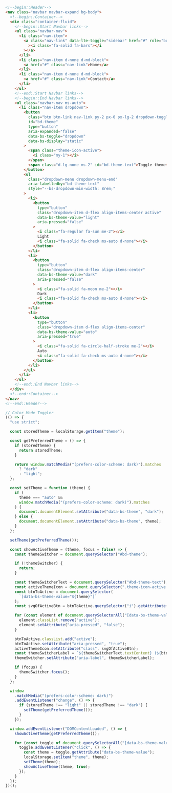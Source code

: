 ```html
<!--begin::Header-->
<nav class="navbar navbar-expand bg-body">
  <!--begin::Container-->
  <div class="container-fluid">
    <!--begin::Start Navbar links-->
    <ul class="navbar-nav">
      <li class="nav-item">
        <a class="nav-link" data-lte-toggle="sidebar" href="#" role="button"
          ><i class="fa-solid fa-bars"></i
        ></a>
      </li>
      <li class="nav-item d-none d-md-block">
        <a href="#" class="nav-link">Home</a>
      </li>
      <li class="nav-item d-none d-md-block">
        <a href="#" class="nav-link">Contact</a>
      </li>
    </ul>
    <!--end::Start Navbar links-->
    <!--begin::End Navbar links-->
    <ul class="navbar-nav ms-auto">
      <li class="nav-item dropdown">
        <button
          class="btn btn-link nav-link py-2 px-0 px-lg-2 dropdown-toggle d-flex align-items-center"
          id="bd-theme"
          type="button"
          aria-expanded="false"
          data-bs-toggle="dropdown"
          data-bs-display="static"
        >
          <span class="theme-icon-active">
            <i class="my-1"></i>
          </span>
          <span class="d-lg-none ms-2" id="bd-theme-text">Toggle theme</span>
        </button>
        <ul
          class="dropdown-menu dropdown-menu-end"
          aria-labelledby="bd-theme-text"
          style="--bs-dropdown-min-width: 8rem;"
        >
          <li>
            <button
              type="button"
              class="dropdown-item d-flex align-items-center active"
              data-bs-theme-value="light"
              aria-pressed="false"
            >
              <i class="fa-regular fa-sun me-2"></i>
              Light
              <i class="fa-solid fa-check ms-auto d-none"></i>
            </button>
          </li>
          <li>
            <button
              type="button"
              class="dropdown-item d-flex align-items-center"
              data-bs-theme-value="dark"
              aria-pressed="false"
            >
              <i class="fa-solid fa-moon me-2"></i>
              Dark
              <i class="fa-solid fa-check ms-auto d-none"></i>
            </button>
          </li>
          <li>
            <button
              type="button"
              class="dropdown-item d-flex align-items-center"
              data-bs-theme-value="auto"
              aria-pressed="true"
            >
              <i class="fa-solid fa-circle-half-stroke me-2"></i>
              Auto
              <i class="fa-solid fa-check ms-auto d-none"></i>
            </button>
          </li>
        </ul>
      </li>
    </ul>
    <!--end::End Navbar links-->
  </div>
  <!--end::Container-->
</nav>
<!--end::Header-->
```

```js
// Color Mode Toggler
(() => {
  "use strict";

  const storedTheme = localStorage.getItem("theme");

  const getPreferredTheme = () => {
    if (storedTheme) {
      return storedTheme;
    }

    return window.matchMedia("(prefers-color-scheme: dark)").matches
      ? "dark"
      : "light";
  };

  const setTheme = function (theme) {
    if (
      theme === "auto" &&
      window.matchMedia("(prefers-color-scheme: dark)").matches
    ) {
      document.documentElement.setAttribute("data-bs-theme", "dark");
    } else {
      document.documentElement.setAttribute("data-bs-theme", theme);
    }
  };

  setTheme(getPreferredTheme());

  const showActiveTheme = (theme, focus = false) => {
    const themeSwitcher = document.querySelector("#bd-theme");

    if (!themeSwitcher) {
      return;
    }

    const themeSwitcherText = document.querySelector("#bd-theme-text");
    const activeThemeIcon = document.querySelector(".theme-icon-active i");
    const btnToActive = document.querySelector(
      `[data-bs-theme-value="${theme}"]`
    );
    const svgOfActiveBtn = btnToActive.querySelector("i").getAttribute("class");

    for (const element of document.querySelectorAll("[data-bs-theme-value]")) {
      element.classList.remove("active");
      element.setAttribute("aria-pressed", "false");
    }

    btnToActive.classList.add("active");
    btnToActive.setAttribute("aria-pressed", "true");
    activeThemeIcon.setAttribute("class", svgOfActiveBtn);
    const themeSwitcherLabel = `${themeSwitcherText.textContent} (${btnToActive.dataset.bsThemeValue})`;
    themeSwitcher.setAttribute("aria-label", themeSwitcherLabel);

    if (focus) {
      themeSwitcher.focus();
    }
  };

  window
    .matchMedia("(prefers-color-scheme: dark)")
    .addEventListener("change", () => {
      if (storedTheme !== "light" || storedTheme !== "dark") {
        setTheme(getPreferredTheme());
      }
    });

  window.addEventListener("DOMContentLoaded", () => {
    showActiveTheme(getPreferredTheme());

    for (const toggle of document.querySelectorAll("[data-bs-theme-value]")) {
      toggle.addEventListener("click", () => {
        const theme = toggle.getAttribute("data-bs-theme-value");
        localStorage.setItem("theme", theme);
        setTheme(theme);
        showActiveTheme(theme, true);
      });
    }
  });
})();
```
